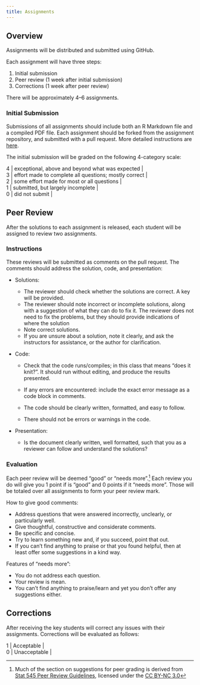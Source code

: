 ```yaml
---
title: Assignments
---
```


## Overview

Assignments will be distributed and submitted using GitHub.

Each assignment will have three steps:

1.  Initial submission
1.  Peer review (1 week after initial submission)
1.  Corrections (1 week after peer review)

There will be approximately 4--6 assignments.

### Initial Submission

Submissions of all assignments should include both an R Markdown file and a compiled PDF file. Each assignment should be forked from the assignment repository, and submitted with a pull request. More detailed instructions are [here](https://github.com/UW-CSSS-564/assignment-2018-0).

The initial submission will be graded on the following 4-category scale:

| 4  | exceptional, above and beyond what was expected        |
| 3  | effort made to complete all questions; mostly correct  |
| 2  | some effort made for most or all questions             |
| 1  | submitted, but largely incomplete                      |
| 0  | did not submit                                         |

## Peer Review

After the solutions to each assignment is released, each student will be assigned to review two assignments.

### Instructions

These reviews will be submitted as comments on the pull request.
The comments should address the solution, code, and presentation:

-   Solutions:

    -   The reviewer should check whether the solutions are correct. A key will be provided.
    -   The reviewer should note incorrect or incomplete solutions, along with a suggestion of what they can do to fix it. The reviewer does not need to fix the problems, but they should provide indications of where the solution
    -   Note correct solutions.
    -   If you are unsure about a solution, note it clearly, and ask the instructors for assistance, or the author for clarification.

-   Code:

    -   Check that the code runs/compiles; in this class that means "does it knit?". It should run without editing, and produce the results
      presented.

    -   If any errors are encountered: include the exact error message as a code block in comments.

    -   The code should be clearly written, formatted, and easy to follow.

    -   There should not be errors or warnings in the code.

-   Presentation:

    -   Is the document clearly written, well formatted, such that you as a reviewer can follow and understand the solutions?

### Evaluation

Each peer review will be deemed “good” or “needs more”.[^peer-review]
Each review you do will give you 1 point if is "good" and 0 points if it "needs more".
Those will be totaled over all assignments to form your peer review mark.

How to give good comments:

-   Address questions that were answered incorrectly, unclearly, or particularly well.
-   Give thoughtful, constructive and considerate comments.
-   Be specific and concise.
-   Try to learn something new and, if you succeed, point that out.
-   If you can’t find anything to praise or that you found helpful, then at least offer some suggestions in a kind way.

Features of "needs more":

-   You do not address each question.
-   Your review is mean.
-   You can’t find anything to praise/learn and yet you don’t offer any suggestions either.

## Corrections

After receiving the key students will correct any issues with their
assignments. Corrections will be evaluated as follows:

| 1  | Acceptable   |
| 0  | Unacceptable |

[^peer-review]: Much of the section on suggestions for peer grading is derived from [Stat 545 Peer Review Guidelines](http://stat545.com/peer-review02_peer-evaluation-guidelines.html), licensed under the [CC BY-NC 3.0](https://creativecommons.org/licenses/by-nc/3.0/)
